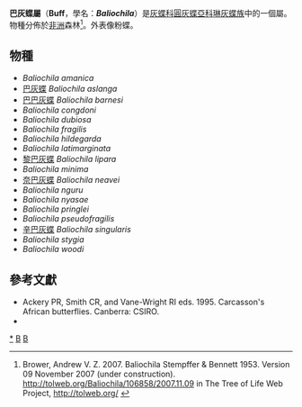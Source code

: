 {{NoteTA|G1=Butterfly}}
{{Automatic Taxobox
| taxon = Baliochila
| authority = Stempffer & Bennett, 1953
| type_species = [[巴灰蝶|巴灰蝶]]<br />''Baliochila aslanga''
| type_species_authority = (Trimen, 1873)
| subdivision_ranks = 物種
| subdivision =
共18種，詳見正文。
| synonyms = 
}}

'''巴灰蝶屬'''（'''Buff'''，學名：'''''Baliochila'''''）是[[灰蝶科|灰蝶科]][[圓灰蝶亞科|圓灰蝶亞科]][[琳灰蝶族|琳灰蝶族]]中的一個屬。物種分佈於[[非洲|非洲]]森林<ref>Brower, Andrew V. Z. 2007. Baliochila Stempffer & Bennett 1953. Version 09 November 2007 (under construction). http://tolweb.org/Baliochila/106858/2007.11.09 {{Wayback|url=http://tolweb.org/Baliochila/106858/2007.11.09 |date=20191130233657 }} in The Tree of Life Web Project, http://tolweb.org/ {{Wayback|url=http://tolweb.org/ |date=20110515100516 }}</ref>。外表像粉蝶。

== 物種 ==
* ''Baliochila amanica''
* [[巴灰蝶|巴灰蝶]] ''Baliochila aslanga''
* [[巴巴灰蝶|巴巴灰蝶]] ''Baliochila barnesi''
* ''Baliochila congdoni''
* ''Baliochila dubiosa''
* ''Baliochila fragilis''
* ''Baliochila hildegarda''
* ''Baliochila latimarginata''
* [[黎巴灰蝶|黎巴灰蝶]] ''Baliochila lipara''
* ''Baliochila minima''
* [[奈巴灰蝶|奈巴灰蝶]] ''Baliochila neavei''
* ''Baliochila nguru''
* ''Baliochila nyasae''
* ''Baliochila pringlei''
* ''Baliochila pseudofragilis''
* [[辛巴灰蝶|辛巴灰蝶]] ''Baliochila singularis''
* ''Baliochila stygia''
* ''Baliochila woodi''

<!--
== 圖集 ==
<gallery>
</gallery>
-->
== 參考文獻 ==
{{reflist}}
* Ackery PR, Smith CR, and Vane-Wright RI eds. 1995. Carcasson's African butterflies. Canberra: CSIRO.
* {{Cite book | author = 寿建新 周尧 李宇飞 | title = 世界蝴蝶分類名錄 | location = 中國 | publisher = 陝西科學技術出版社 | date = 2006-04-01 | ISBN = 9787536936768 | language= zh-hans }}

{{Commons category| Baliochila}}

{{圓灰蝶亞科}}
{{Taxonbar}}
[[Category:巴灰蝶屬|*]]
[[Category:琳灰蝶族|B]]
[[Category:_1953年描述的分类群|B]]
